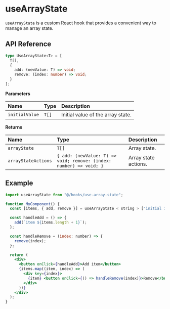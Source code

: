 # useArrayState

`useArrayState` is a custom React hook that provides a convenient way to manage an array state.

## API Reference

```typescript
type UseArrayState<T> = [
  T[],
  {
    add: (newValue: T) => void;
    remove: (index: number) => void;
  }
];
```

**Parameters**

| Name           | Type  | Description                       |
| :------------- | :---- | :-------------------------------- |
| `initialValue` | `T[]` | Initial value of the array state. |

**Returns**

| Name                | Type                                                               | Description          |
| :------------------ | :----------------------------------------------------------------- | :------------------- |
| `arrayState`        | `T[]`                                                              | Array state.         |
| `arrayStateActions` | `{ add: (newValue: T) => void; remove: (index: number) => void; }` | Array state actions. |

## Example

```jsx
import useArrayState from "@/hooks/use-array-state";

function MyComponent() {
  const [items, { add, remove }] = useArrayState < string > ["initial item"];

  const handleAdd = () => {
    add(`item ${items.length + 1}`);
  };

  const handleRemove = (index: number) => {
    remove(index);
  };

  return (
    <div>
      <button onClick={handleAdd}>Add item</button>
      {items.map((item, index) => (
        <div key={index}>
          {item} <button onClick={() => handleRemove(index)}>Remove</button>
        </div>
      ))}
    </div>
  );
}
```
